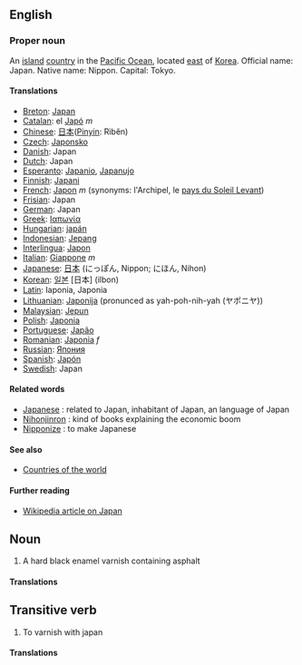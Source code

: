 ==English==

===Proper noun===
An [[island]] [[country]] in the [[Pacific Ocean]], located [[east]] of [[Korea]]. Official name: Japan.  Native name: Nippon. Capital: Tokyo.

====Translations====
*[[Breton]]: [[Japan]]
*[[Catalan]]: el [[Japó]] ''m''
*[[Chinese]]: [[日本]]([[Pinyin]]: Rìběn)
*[[Czech]]: [[Japonsko]]
*[[Danish]]: Japan
*[[Dutch]]: Japan
*[[Esperanto]]: [[Japanio]], [[Japanujo]]
*[[Finnish]]: [[Japani]]
*[[French]]: [[Japon]] ''m'' (synonyms:  l'Archipel, le [[pays du Soleil Levant]])
*[[Frisian]]: Japan
*[[German]]: Japan
*[[Greek]]: [[Ιαπωνία]]
*[[Hungarian]]: [[japán]]
*[[Indonesian]]: [[Jepang]]
*[[Interlingua]]: [[Japon]]
*[[Italian]]: [[Giappone]] ''m''
*[[Japanese]]: [[日本]] (にっぽん, Nippon; にほん, Nihon)
*[[Korean]]: [[일본]] [日本] (ilbon)
*[[Latin]]: Iaponia, Japonia
*[[Lithuanian]]: [[Japonija]] (pronunced as yah-poh-nih-yah (ヤポニヤ))
*[[Malaysian]]: [[Jepun]]
*[[Polish]]: [[Japonia]]
*[[Portuguese]]: [[Japão]]
*[[Romanian]]: [[Japonia]] ''f''
*[[Russian]]: [[Япония]]
*[[Spanish]]: [[Japón]]
*[[Swedish]]: Japan

====Related words====
*[[Japanese]] : related to Japan, inhabitant of Japan, an language of Japan
*[[Nihonjinron]] : kind of books explaining the economic boom
*[[Nipponize]] : to make Japanese

====See also====
* [[Countries of the world]]

==== Further reading ====

* [[w:Japan|Wikipedia article on Japan]]

==Noun==

# A hard black enamel varnish containing asphalt

====Translations====

==Transitive verb==

# To varnish with japan

====Translations====